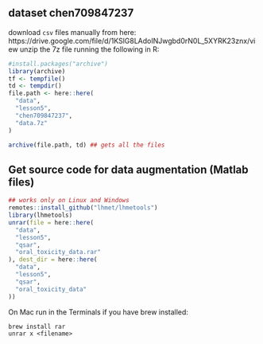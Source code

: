 ## dataset chen709847237

download `csv` files manually from here: https://drive.google.com/file/d/1KSlG8LAdoINJwgbd0rN0L_5XYRK23znx/view
unzip the 7z file running the following in R:

```r
#install.packages("archive")
library(archive)
tf <- tempfile()
td <- tempdir()
file.path <- here::here(
  "data",
  "lesson5",
  "chen709847237",
  "data.7z"
)

archive(file.path, td) ## gets all the files

```

## Get source code for data augmentation (Matlab files)
```r
## works only on Linux and Windows
remotes::install_github("lhmet/lhmetools")
library(lhmetools)
unrar(file = here::here(
  "data",
  "lesson5",
  "qsar",
  "oral_toxicity_data.rar"
), dest_dir = here::here(
  "data",
  "lesson5",
  "qsar",
  "oral_toxicity_data"
))
```

On Mac
run in the Terminals if you have brew installed:
```
brew install rar
unrar x <filename>
```




